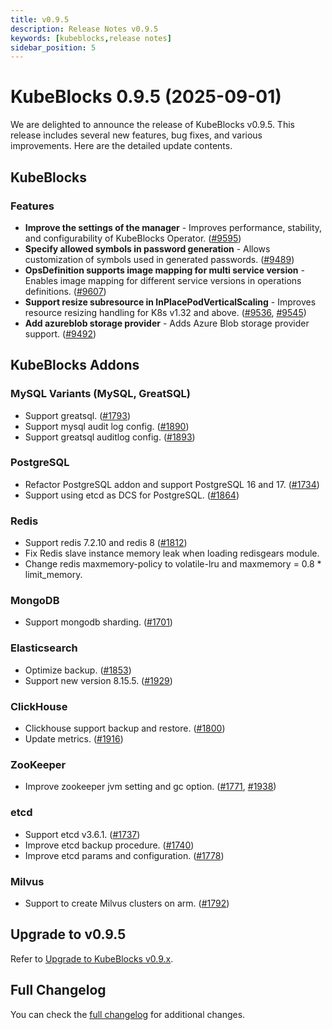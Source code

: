 ```yaml
---
title: v0.9.5
description: Release Notes v0.9.5
keywords: [kubeblocks,release notes]
sidebar_position: 5
---
```


# KubeBlocks 0.9.5 (2025-09-01)
We are delighted to announce the release of KubeBlocks v0.9.5. This release includes several new features, bug fixes, and various improvements. Here are the detailed update contents.

## KubeBlocks

### Features

- **Improve the settings of the manager** - Improves performance, stability, and configurability of KubeBlocks Operator. ([#9595](https://github.com/apecloud/kubeblocks/pull/9595))
- **Specify allowed symbols in password generation** - Allows customization of symbols used in generated passwords. ([#9489](https://github.com/apecloud/kubeblocks/pull/9489))
- **OpsDefinition supports image mapping for multi service version** - Enables image mapping for different service versions in operations definitions. ([#9607](https://github.com/apecloud/kubeblocks/pull/9607))
- **Support resize subresource in InPlacePodVerticalScaling** - Improves resource resizing handling for K8s v1.32 and above. ([#9536](https://github.com/apecloud/kubeblocks/pull/9536), [#9545](https://github.com/apecloud/kubeblocks/pull/9545))
- **Add azureblob storage provider** - Adds Azure Blob storage provider support. ([#9492](https://github.com/apecloud/kubeblocks/pull/9492))

## KubeBlocks Addons

### MySQL Variants (MySQL, GreatSQL)
- Support greatsql. ([#1793](https://github.com/apecloud/kubeblocks-addons/pull/1793))
- Support mysql audit log config. ([#1890](https://github.com/apecloud/kubeblocks-addons/pull/1890))
- Support greatsql auditlog config. ([#1893](https://github.com/apecloud/kubeblocks-addons/pull/1893))

### PostgreSQL
- Refactor PostgreSQL addon and support PostgreSQL 16 and 17. ([#1734](https://github.com/apecloud/kubeblocks-addons/pull/1734))
- Support using etcd as DCS for PostgreSQL. ([#1864](https://github.com/apecloud/kubeblocks-addons/pull/1864))

### Redis
- Support redis 7.2.10 and redis 8 ([#1812](https://github.com/apecloud/kubeblocks-addons/pull/1812))
- Fix Redis slave instance memory leak when loading redisgears module.
- Change redis maxmemory-policy to volatile-lru and maxmemory = 0.8 * limit_memory.

### MongoDB
- Support mongodb sharding. ([#1701](https://github.com/apecloud/kubeblocks-addons/pull/1701))

### Elasticsearch
- Optimize backup. ([#1853](https://github.com/apecloud/kubeblocks-addons/pull/1853))
- Support new version 8.15.5. ([#1929](https://github.com/apecloud/kubeblocks-addons/pull/1929))

### ClickHouse
- Clickhouse support backup and restore. ([#1800](https://github.com/apecloud/kubeblocks-addons/pull/1800))
- Update metrics. ([#1916](https://github.com/apecloud/kubeblocks-addons/pull/1916))

### ZooKeeper
- Improve zookeeper jvm setting and gc option. ([#1771](https://github.com/apecloud/kubeblocks-addons/pull/1771), [#1938](https://github.com/apecloud/kubeblocks-addons/pull/1938))

### etcd
- Support etcd v3.6.1. ([#1737](https://github.com/apecloud/kubeblocks-addons/pull/1737))
- Improve etcd backup procedure. ([#1740](https://github.com/apecloud/kubeblocks-addons/pull/1740))
- Improve etcd params and configuration. ([#1778](https://github.com/apecloud/kubeblocks-addons/pull/1778))

### Milvus
- Support to create Milvus clusters on arm. ([#1792](https://github.com/apecloud/kubeblocks-addons/pull/1792))

## Upgrade to v0.9.5

Refer to [Upgrade to KubeBlocks v0.9.x](../../upgrade/upgrade-to-v09-version).

## Full Changelog

You can check the [full changelog](https://github.com/apecloud/kubeblocks/compare/v0.9.4...v0.9.5) for additional changes.


